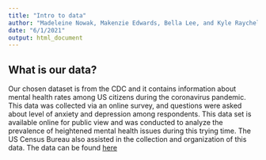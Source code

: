 ```yaml
---
title: "Intro to data"
author: "Madeleine Nowak, Makenzie Edwards, Bella Lee, and Kyle Raychel"
date: "6/1/2021"
output: html_document
---
```


## What is our data?
Our chosen dataset is from the CDC and it contains information about mental health rates among US citizens during the coronavirus pandemic. This data was collected via an online survey, and questions were asked about level of anxiety and depression among respondents. This data set is available online for public view and was conducted to analyze the prevalence of heightened mental health issues during this trying time. The US Census Bureau also assisted in the collection and organization of this data. 
The data can be found [here](https://www.cdc.gov/nchs/covid19/pulse/mental-health.htm)
